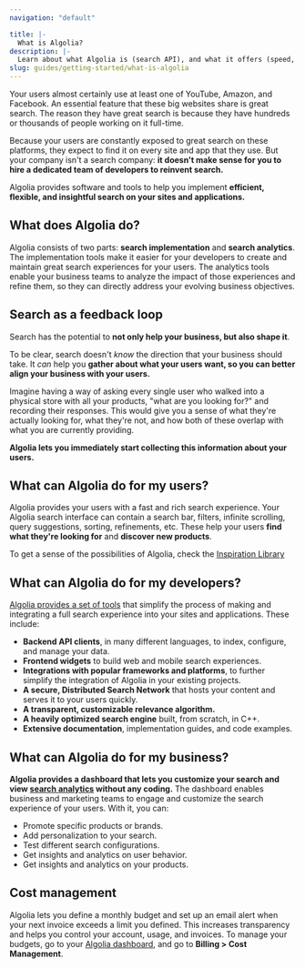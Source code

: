 ```yaml
---
navigation: "default"

title: |-
  What is Algolia?
description: |-
  Learn about what Algolia is (search API), and what it offers (speed, relevance, search, navigation, product and content discovery, analytics).
slug: guides/getting-started/what-is-algolia
---
```



Your users almost certainly use at least one of YouTube, Amazon, and Facebook. An essential feature that these big websites share is great search. The reason they have great search is because they have hundreds or thousands of people working on it full-time.

Because your users are constantly exposed to great search on these platforms, they expect to find it on every site and app that they use. But your company isn't a search company: **it doesn't make sense for you to hire a dedicated team of developers to reinvent search.**

Algolia provides software and tools to help you implement **efficient, flexible, and insightful search on your sites and applications.**

## What does Algolia do?

Algolia consists of two parts: **search implementation** and **search analytics**. The implementation tools make it easier for your developers to create and maintain great search experiences for your users. The analytics tools enable your business teams to analyze the impact of those experiences and refine them, so they can directly address your evolving business objectives.

## Search as a feedback loop

Search has the potential to **not only help your business, but also shape it**.

To be clear, search doesn't _know_ the direction that your business should take. It _can_ help you **gather about what your users want, so you can better align your business with your users.**

Imagine having a way of asking every single user who walked into a physical store with all your products, "what are you looking for?" and recording their responses. This would give you a sense of what they're actually looking for, what they're not, and how both of these overlap with what you are currently providing.

**Algolia lets you immediately start collecting this information about your users.**


## What can Algolia do for my users?


Algolia provides your users with a fast and rich search experience. Your Algolia search interface can contain a search bar, filters, infinite scrolling, query suggestions, sorting, refinements, etc. These help your users **find what they're looking for** and **discover new products**.

To get a sense of the possibilities of Algolia, check the [Inspiration Library](https://www.algolia.com/search-inspiration-library/)


## What can Algolia do for my developers?


[Algolia provides a set of tools](/guides/getting-started/quick-start/) that simplify the process of making and integrating a full search experience into your sites and applications. These include:

- **Backend API clients**, in many different languages, to index, configure, and manage your data.
- **Frontend widgets** to build web and mobile search experiences.
- **Integrations with popular frameworks and platforms**, to further simplify the integration of Algolia in your existing projects.
- **A secure, Distributed Search Network**  that hosts your content and serves it to your users quickly.
- **A transparent, customizable relevance algorithm.**
- **A heavily optimized search engine** built, from scratch, in C++.
- **Extensive documentation**, implementation guides, and code examples.


## What can Algolia do for my business?


**Algolia provides a dashboard that lets you customize your search and view [search analytics](/guides/search-analytics/overview/) without any coding.** The dashboard enables business and marketing teams to engage and customize the search experience of your users. With it, you can:

- Promote specific products or brands.
- Add personalization to your search.
- Test different search configurations.
- Get insights and analytics on user behavior.
- Get insights and analytics on your products.

## Cost management




Algolia lets you define a monthly budget and set up an email alert when your next invoice exceeds a limit you defined.
This increases transparency and helps you control your account, usage, and invoices.
To manage your budgets, go to your [Algolia dashboard](https://dashboard.algolia.com/account/billing/cost-management/), and go to **Billing > Cost Management**.


